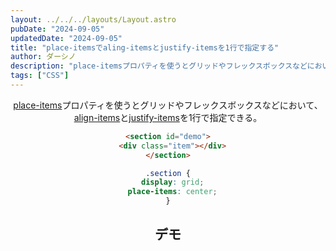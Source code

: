 ```yaml
---
layout: ../../../layouts/Layout.astro
pubDate: "2024-09-05"
updatedDate: "2024-09-05"
title: "place-itemsでaling-itemsとjustify-itemsを1行で指定する"
author: ダーシノ
description: "place-itemsプロパティを使うとグリッドやフレックスボックスなどにおいて、align-itemsとjustify-itemsを1行で指定できる。"
tags: ["CSS"]
---
```



<Header {...frontmatter} />

[place-items](https://developer.mozilla.org/ja/docs/Web/CSS/place-items)プロパティを使うとグリッドやフレックスボックスなどにおいて、[align-items](https://developer.mozilla.org/ja/docs/Web/CSS/align-items)と[justify-items](https://developer.mozilla.org/ja/docs/Web/CSS/justify-items)を1行で指定できる。

```html
<section id="demo">
  <div class="item"></div>
</section>
```
```css
.section {
  display: grid;
  place-items: center;
}
```


## デモ

<section id="demo">
  <div class="item"></div>
</section>

<style>{`
#demo {
  display: grid;
  width: 100%;
  height: 200px;
  background-color: #f0f0f0;
  border: solid 4px;
  place-items: center;

  .item {
    width: 50px;
    height: 50px;
    background-color: #333;
  }
}
`}</style>
